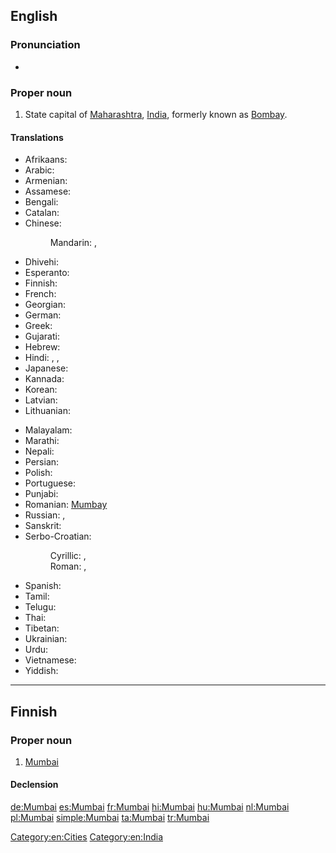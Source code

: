 ==English==
{{wikipedia}}

===Pronunciation===
* {{IPA|/ˈmʊmˌbaɪ/|lang=en}}

===Proper noun===
{{en-proper noun}}

# State capital of [[Maharashtra]], [[India]], formerly known as [[Bombay]].

====Translations====
{{trans-top|state capital of Maharashtra}}
* Afrikaans: {{t-|af|Moembaai}}
* Arabic: {{t-|ar|ممباي|m|tr=mumbáy}}
* Armenian: {{t-|hy|Մումբայ|tr=Mumbay}}
* Assamese: {{t-|as|মুম্বাই|sc=Beng|tr=mumbā'i}}
* Bengali: {{t-|bn|মুম্বাই|sc=Beng|tr=mumbā'i}}
* Catalan: {{t-|ca|Bombai}}
* Chinese:
*: Mandarin: {{t|cmn|孟買|sc=Hani}}, {{t|cmn|孟买|tr=Mèngmǎi|sc=Hani}}
* Dhivehi: {{t-|dv|މުންބާ|tr=munbā}}
* Esperanto: {{t-|eo|Mumbajo}}
* Finnish: {{t-|fi|Mumbai}}
* French: {{t+|fr|Bombay|f}}
* Georgian: {{t-|ka|მუმბაი|tr=mumbai|sc=Geor}}
* German: {{t+|de|Mumbai|n}}
* Greek: {{t-|el|Βομβάη|tr=Vomvái|sc=Grek}}
* Gujarati: {{t+|gu|મુંબઈ|sc=Gujr|tr=Mumba'ī}}
* Hebrew: {{t-|he|מומבאי|tr=mumbai|sc=Hebr}}
* Hindi: {{t-|hi|मुंबई|tr=mumba'ī}}, {{t+|hi|मुम्बई|tr=mumba'ī}}, {{t-|hi|बॉम्बे|tr=bŏmbē}}
* Japanese: {{t-|ja|ムンバイ|tr=Munbai|sc=Jpan}}
* Kannada: {{t-|kn|ಮುಂಬೈ|sc=Knda|tr=mumbai}}
* Korean: {{t-|ko|뭄바이|tr=Mumbai|sc=Hang}}
* Latvian: {{t-|lv|Mumbaja}}
* Lithuanian: {{t-|lt|Mumbajus}}
{{trans-mid}}
* Malayalam: {{t-|ml|മുംബൈ|sc=Mlym|tr=mumbai}}
* Marathi: {{t-|mr|मुंबई|tr=mumba'ī|sc=Deva}}
* Nepali: {{t-|ne|मुम्बई|sc=Deva|tr=mumba'ī}}
* Persian: {{t+|fa|بمبئی|tr=bomba’i|sc=fa-Arab}}
* Polish: {{t+|pl|Bombaj|m}}
* Portuguese: {{t-|pt|Bombaim}}
* Punjabi: {{t-|pa|ਮੁੰਬਈ|tr=muba'ī}}
* Romanian: [[Mumbay]]
* Russian: {{t+|ru|Мумбаи|m|tr=Mumbái|sc=Cyrl}} {{indecl}}, {{t+|ru|Бомбей|m|tr=Bombéj|sc=Cyrl}}
* Sanskrit: {{t-|sa|बम्बई|sc=Deva|tr=bamba'ī}}
* Serbo-Croatian:
*: Cyrillic: {{t-|sh|Мумбај|m|sc=Cyrl}}, {{t-|sh|Бомбај|m|sc=Cyrl}}
*: Roman: {{t-|sh|Mumbaj|m}}, {{t-|sh|Bombaj|m}}
* Spanish: {{t+|es|Bombay|m}}
* Tamil: {{t-|ta|மும்பை|sc=Taml|tr=mumpai}}
* Telugu: {{t-|te|ముంబై|sc=Telu|tr=mumbai}}
* Thai: {{t-|th|มุมไบ|tr=moombai}}
* Tibetan: {{t-|bo|འབོམ་སྦེ|sc=Tibt|tr='bom-sbe}}
* Ukrainian: {{t-|uk|Мумбаї|sc=Cyrl}}
* Urdu: {{t-|ur|ممبئی}}
* Vietnamese: {{t-|vi|Mumbai}}
* Yiddish: {{t-|yi|מומביי|tr=mumbai|sc=Hebr}}
{{trans-bottom}}

[[Category:en:Cities]]
[[Category:en:India]]

----

==Finnish==

===Proper noun===
{{fi-proper noun}}

# [[Mumbai#English|Mumbai]]

====Declension====
{{fi-decl-maa|Mumba|nopl=1}}

[[de:Mumbai]]
[[es:Mumbai]]
[[fr:Mumbai]]
[[hi:Mumbai]]
[[hu:Mumbai]]
[[nl:Mumbai]]
[[pl:Mumbai]]
[[simple:Mumbai]]
[[ta:Mumbai]]
[[tr:Mumbai]]